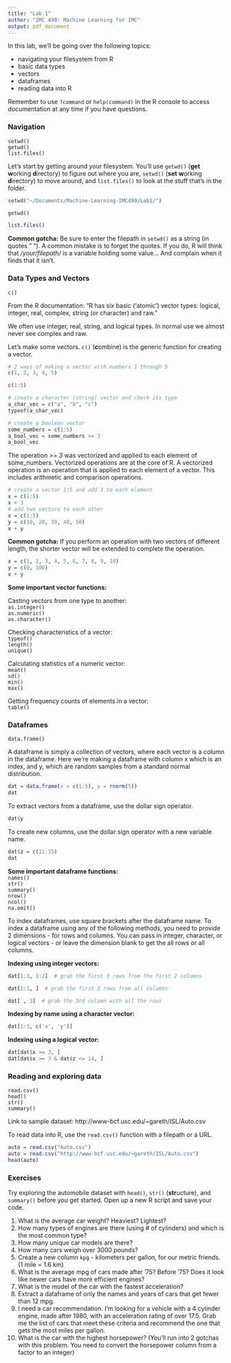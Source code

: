 ```yaml
---
title: "Lab 1"
author: "IMC 490: Machine Learning for IMC"
output: pdf_document
---
```


In this lab, we'll be going over the following topics:

- navigating your filesystem from R
- basic data types
- vectors
- dataframes
- reading data into R

Remember to use `?command` or `help(command)` in the R console to access documentation at any time if you have questions.

### Navigation

`setwd()`  
`getwd()`  
`list.files()`  

Let's start by getting around your filesystem. You'll use `getwd()` (**get** **w**orking **d**irectory) to figure out where you are, `setwd()` (**set** **w**orking **d**irectory) to move around, and `list.files()` to look at the stuff that's in the folder.
 

```r
setwd("~/Documents/Machine-Learning-IMC490/Lab1/")
```

```r
getwd()
```

```r
list.files()
```

**Common gotcha:** Be sure to enter the filepath in `setwd()` as a string (in quotes " "). A common mistake is to forget the quotes. If you do, R will think that */your/filepath/* is a variable holding some value... And complain when it finds that it isn't.

\newpage
### Data Types and Vectors
`c()`  

From the R documentation: "R has six basic (‘atomic’) vector types: logical, integer, real, complex, string (or character) and raw."  

We often use integer, real, string, and logical types. In normal use we almost never see complex and raw.

Let's make some vectors. `c()` (**c**ombine) is the generic function for creating a vector.  

```r
# 2 ways of making a vector with numbers 1 through 5
c(1, 2, 3, 4, 5)
```

```r
c(1:5)
```

```r
# create a character (string) vector and check its type
a_char_vec = c("a", "b", "c")
typeof(a_char_vec)
```

```r
# create a boolean vector
some_numbers = c(1:5)
a_bool_vec = some_numbers >= 3
a_bool_vec
```

The operation *>= 3* was vectorized and applied to each element of some_numbers. Vectorized operations are at the core of R. A vectorized operation is an operation that is applied to each element of a vector. This includes arithmetic and comparison operations.

```r
# create a vector 1:5 and add 3 to each element
x = c(1:5)
x + 3
# add two vectors to each other
x = c(1:5)
y = c(10, 20, 30, 40, 50)
x + y
```

**Common gotcha:** If you perform an operation with two vectors of different length, the shorter vector will be extended to complete the operation.

```r
x = c(1, 2, 3, 4, 5, 6, 7, 8, 9, 10)
y = c(0, 100)
x + y
```

\newpage

**Some important vector functions:**

Casting vectors from one type to another:  
`as.integer()`  
`as.numeric()`  
`as.character()`  
  
Checking characteristics of a vector:  
`typeof()`    
`length()`  
`unique()`  
  
Calculating statistics of a numeric vector:  
`mean()`    
`sd()`  
`min()`  
`max()`  

Getting frequency counts of elements in a vector:  
`table()`

\newpage
### Dataframes
`data.frame()`  

A dataframe is simply a collection of vectors, where each vector is a column in the dataframe. Here we're making a dataframe with column x which is an index, and y, which are random samples from a standard normal distribution.  

```r
dat = data.frame(x = c(1:5), y = rnorm(5))
dat
```

To extract vectors from a dataframe, use the dollar sign operator.

```r
dat$y
```

To create new columns, use the dollar sign operator with a new variable name.

```r
dat$z = c(11:15)
dat
```

**Some important dataframe functions:**  
``names()``  
``str()``  
``summary()``  
``nrow()``  
``ncol()``  
``na.omit()``

\newpage

To index dataframes, use square brackets after the dataframe name. To index a dataframe using any of the following methods, you need to provide 2 dimensions - for rows and columns. You can pass in integer, character, or logical vectors - or leave the dimension blank to get the all rows or all columns.  

**Indexing using integer vectors:**

```r
dat[1:3, 1:2]  # grab the first 3 rows from the first 2 columns

dat[1:3, ]  # grab the first 3 rows from all columns 

dat[ , 3]  # grab the 3rd column with all the rows
```

**Indexing by name using a character vector:**

```r
dat[1:3, c('x', 'y')]
```

**Indexing using a logical vector:**

```r
dat[dat$x >= 3, ]
dat[dat$x >= 3 & dat$z <= 14, ]
```




\newpage
### Reading and exploring data
`read.csv()`  
`head()`  
`str()`  
`summary()`  

Link to sample dataset: http://www-bcf.usc.edu/~gareth/ISL/Auto.csv

To read data into R, use the `read.csv()` function with a filepath or a URL.  

```r
auto = read.csv("Auto.csv")
auto = read.csv("http://www-bcf.usc.edu/~gareth/ISL/Auto.csv")
head(auto)
```

### Exercises

Try exploring the automobile dataset with `head()`, `str()` (**str**ucture), and `summary()` before you get started. Open up a new R script and save your code.

1. What is the average car weight? Heaviest? Lightest?
2. How many types of engines are there (using # of cylinders) and which is the most common type?
3. How many unique car models are there?
5. How many cars weigh over 3000 pounds?
7. Create a new column `kpg` - kilometers per gallon, for our metric friends. (1 mile = 1.6 km)
8. What is the average mpg of cars made after '75? Before '75? Does it look like newer cars have more efficient engines?
4. What is the model of the car with the fastest acceleration?
6. Extract a dataframe of only the names and years of cars that get fewer than 12 mpg.
9. I need a car recommendation. I'm looking for a vehicle with a 4 cylinder engine, made after 1980, with an acceleration rating of over 17.5. Grab me the list of cars that meet these criteria and recommend the one that gets the most miles per gallon.
10. What is the car with the highest horsepower? (You'll run into 2 gotchas with this problem. You need to convert the horsepower column from a factor to an integer)






